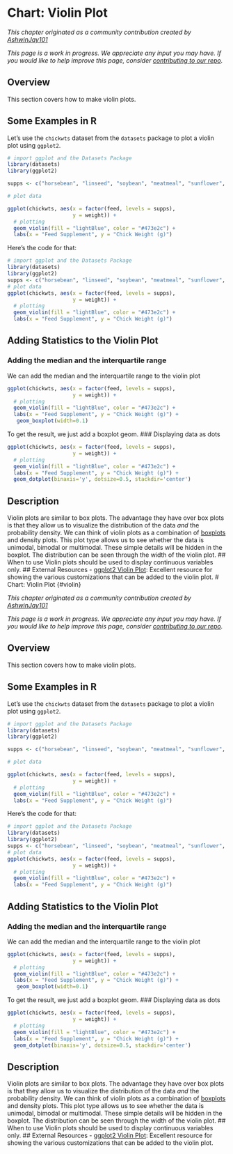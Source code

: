 # Chart: Violin Plot {#violin}

*This chapter originated as a community contribution created by [	AshwinJay101](https://github.com/AshwinJay101){target="_blank"}*

*This page is a work in progress. We appreciate any input you may have. If you would like to help improve this page, consider [contributing to our repo](contribute.html).*

## Overview

This section covers how to make violin plots.

## Some Examples in R

Let’s use the `chickwts` dataset from the `datasets` package to plot a violin plot using `ggplot2`. 

```r
# import ggplot and the Datasets Package
library(datasets)
library(ggplot2)

supps <- c("horsebean", "linseed", "soybean", "meatmeal", "sunflower", "casein")

# plot data

ggplot(chickwts, aes(x = factor(feed, levels = supps), 
                     y = weight)) + 
  # plotting
  geom_violin(fill = "lightBlue", color = "#473e2c") + 
  labs(x = "Feed Supplement", y = "Chick Weight (g)")

```

Here's the code for that: 
```r
# import ggplot and the Datasets Package
library(datasets)
library(ggplot2)
supps <- c("horsebean", "linseed", "soybean", "meatmeal", "sunflower", "casein")
# plot data
ggplot(chickwts, aes(x = factor(feed, levels = supps), 
                     y = weight)) + 
  # plotting
  geom_violin(fill = "lightBlue", color = "#473e2c") + 
  labs(x = "Feed Supplement", y = "Chick Weight (g)")
```
## Adding Statistics to the Violin Plot 
### Adding the median and the interquartile range
We can add the median and the interquartile range to the violin plot 
```r
ggplot(chickwts, aes(x = factor(feed, levels = supps), 
                     y = weight)) + 
  # plotting
  geom_violin(fill = "lightBlue", color = "#473e2c") + 
  labs(x = "Feed Supplement", y = "Chick Weight (g)") + 
   geom_boxplot(width=0.1)
```
To get the result, we just add a boxplot geom.
### Displaying data as dots
```r
ggplot(chickwts, aes(x = factor(feed, levels = supps), 
                     y = weight)) + 
  # plotting
  geom_violin(fill = "lightBlue", color = "#473e2c") + 
  labs(x = "Feed Supplement", y = "Chick Weight (g)") + 
  geom_dotplot(binaxis='y', dotsize=0.5, stackdir='center')
```
## Description 
Violin plots are similar to box plots. The advantage they have over box plots is that they allow us to visualize the distribution of the data *and* the probability density. We can think of violin plots as a combination of [boxplots](box.html) and density plots. 
This plot type allows us to see whether the data is unimodal, bimodal or multimodal. These simple details will be hidden in the boxplot. The distribution can be seen through the width of the violin plot. 
## When to use 
Violin plots should be used to display continuous variables only. 
## External Resources 
- [ggplot2 Violin Plot](http://www.sthda.com/english/wiki/ggplot2-violin-plot-quick-start-guide-r-software-and-data-visualization){target="_blank"}: Excellent resource for showing the various customizations that can be added to the violin plot. 
# Chart: Violin Plot {#violin}

*This chapter originated as a community contribution created by [	AshwinJay101](https://github.com/AshwinJay101){target="_blank"}*

*This page is a work in progress. We appreciate any input you may have. If you would like to help improve this page, consider [contributing to our repo](contribute.html).*

## Overview

This section covers how to make violin plots.

## Some Examples in R

Let’s use the `chickwts` dataset from the `datasets` package to plot a violin plot using `ggplot2`. 

```r
# import ggplot and the Datasets Package
library(datasets)
library(ggplot2)

supps <- c("horsebean", "linseed", "soybean", "meatmeal", "sunflower", "casein")

# plot data

ggplot(chickwts, aes(x = factor(feed, levels = supps), 
                     y = weight)) + 
  # plotting
  geom_violin(fill = "lightBlue", color = "#473e2c") + 
  labs(x = "Feed Supplement", y = "Chick Weight (g)")

```

Here's the code for that: 
```r
# import ggplot and the Datasets Package
library(datasets)
library(ggplot2)
supps <- c("horsebean", "linseed", "soybean", "meatmeal", "sunflower", "casein")
# plot data
ggplot(chickwts, aes(x = factor(feed, levels = supps), 
                     y = weight)) + 
  # plotting
  geom_violin(fill = "lightBlue", color = "#473e2c") + 
  labs(x = "Feed Supplement", y = "Chick Weight (g)")
```
## Adding Statistics to the Violin Plot 
### Adding the median and the interquartile range
We can add the median and the interquartile range to the violin plot 
```r
ggplot(chickwts, aes(x = factor(feed, levels = supps), 
                     y = weight)) + 
  # plotting
  geom_violin(fill = "lightBlue", color = "#473e2c") + 
  labs(x = "Feed Supplement", y = "Chick Weight (g)") + 
   geom_boxplot(width=0.1)
```
To get the result, we just add a boxplot geom.
### Displaying data as dots
```r
ggplot(chickwts, aes(x = factor(feed, levels = supps), 
                     y = weight)) + 
  # plotting
  geom_violin(fill = "lightBlue", color = "#473e2c") + 
  labs(x = "Feed Supplement", y = "Chick Weight (g)") + 
  geom_dotplot(binaxis='y', dotsize=0.5, stackdir='center')
```
## Description 
Violin plots are similar to box plots. The advantage they have over box plots is that they allow us to visualize the distribution of the data *and* the probability density. We can think of violin plots as a combination of [boxplots](box.html) and density plots. 
This plot type allows us to see whether the data is unimodal, bimodal or multimodal. These simple details will be hidden in the boxplot. The distribution can be seen through the width of the violin plot. 
## When to use 
Violin plots should be used to display continuous variables only. 
## External Resources 
- [ggplot2 Violin Plot](http://www.sthda.com/english/wiki/ggplot2-violin-plot-quick-start-guide-r-software-and-data-visualization){target="_blank"}: Excellent resource for showing the various customizations that can be added to the violin plot. 
